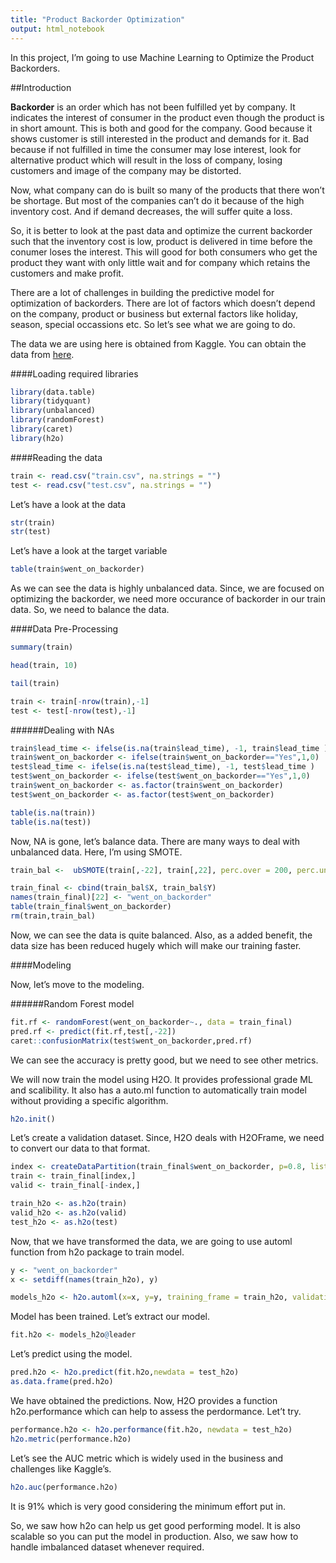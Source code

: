 ---
title: "Product Backorder Optimization"
output: html_notebook
---

In this project, I'm going to use Machine Learning to Optimize the Product Backorders.

##Introduction

<b>Backorder</b> is an order which has not been fulfilled yet by company. It indicates the interest of consumer in the product even though the product is in short amount. This is both and good for the company. Good because it shows customer is still interested in the product and demands for it. Bad because if not fulfilled in time the consumer may lose interest, look for alternative product which will result in the loss of company, losing customers and image of the company may be distorted.

Now, what company can do is built so many of the products that there won't be shortage. But most of the companies can't do it because of the high inventory cost. And if demand decreases, the will suffer quite a loss.

So, it is better to look at the past data and optimize the current backorder such that the inventory cost is low, product is delivered in time before the conumer loses the interest. This will good for both consumers who get the product they want with only little wait and for company which retains the customers and make profit.

There are a lot of challenges in building the predictive model for optimization of backorders. There are lot of factors which doesn't depend on the company, product or business but external factors like holiday, season, special occassions etc. So let's see what we are going to do.

The data we are using here is obtained from Kaggle. You can obtain the data from [here](https://www.kaggle.com/tiredgeek/predict-bo-trial/).

####Loading required libraries

```{r}
library(data.table)
library(tidyquant)
library(unbalanced)
library(randomForest)
library(caret)
library(h2o)
```

####Reading the data
```{r}
train <- read.csv("train.csv", na.strings = "")
test <- read.csv("test.csv", na.strings = "")
```

Let's have a look at the data

```{r}
str(train)
str(test)
```

Let's have a look at the target variable 

```{r}
table(train$went_on_backorder)
```
As we can see the data is highly unbalanced data. Since, we are focused on optimizing the backorder, we need more occurance of backorder in our train data. So, we need to balance the data.


####Data Pre-Processing
```{r}
summary(train)
```
```{r}
head(train, 10)
```

```{r}
tail(train)
```

```{r}
train <- train[-nrow(train),-1]
test <- test[-nrow(test),-1]
```

######Dealing with NAs
```{r}
train$lead_time <- ifelse(is.na(train$lead_time), -1, train$lead_time )
train$went_on_backorder <- ifelse(train$went_on_backorder=="Yes",1,0)
test$lead_time <- ifelse(is.na(test$lead_time), -1, test$lead_time )
test$went_on_backorder <- ifelse(test$went_on_backorder=="Yes",1,0)
train$went_on_backorder <- as.factor(train$went_on_backorder)
test$went_on_backorder <- as.factor(test$went_on_backorder)
```

```{r}
table(is.na(train))
table(is.na(test))
```

Now, NA is gone, let's balance data. There are many ways to deal with unbalanced data. Here, I'm using SMOTE.

```{r}
train_bal <-  ubSMOTE(train[,-22], train[,22], perc.over = 200, perc.under = 200, k=5)
```

```{r}
train_final <- cbind(train_bal$X, train_bal$Y)
names(train_final)[22] <- "went_on_backorder"
table(train_final$went_on_backorder)
rm(train,train_bal)
```

Now, we can see the data is quite balanced. Also, as a added benefit, the data size has been reduced hugely which will make our training faster.

####Modeling

Now, let's move to the modeling.

######Random Forest model

```{r}
fit.rf <- randomForest(went_on_backorder~., data = train_final)
pred.rf <- predict(fit.rf,test[,-22])
caret::confusionMatrix(test$went_on_backorder,pred.rf)
```

We can see the accuracy is pretty good, but we need to see other metrics.

We will now train the model using H2O. It provides professional grade ML and scalibility. It also has a auto.ml function to automatically train model without providing a specific algorithm.

```{r}
h2o.init()
```

Let's create a validation dataset. Since, H2O deals with H2OFrame, we need to convert our data to that format.

```{r}
index <- createDataPartition(train_final$went_on_backorder, p=0.8, list = FALSE)
train <- train_final[index,]
valid <- train_final[-index,]

train_h2o <- as.h2o(train)
valid_h2o <- as.h2o(valid)
test_h2o <- as.h2o(test)
```

Now, that we have transformed the data, we are going to use automl function from h2o package to train model.

```{r}
y <- "went_on_backorder"
x <- setdiff(names(train_h2o), y)

models_h2o <- h2o.automl(x=x, y=y, training_frame = train_h2o, validation_frame = valid_h2o, leaderboard_frame = test_h2o, max_runtime_secs = 60)
```

Model has been trained. Let's extract our model.

```{r}
fit.h2o <- models_h2o@leader
```

Let's predict using the model.

```{r}
pred.h2o <- h2o.predict(fit.h2o,newdata = test_h2o)
as.data.frame(pred.h2o)
```

We have obtained the predictions. Now, H2O provides a function h2o.performance which can help to assess the perdormance. Let't try.

```{r}
performance.h2o <- h2o.performance(fit.h2o, newdata = test_h2o)
h2o.metric(performance.h2o)
```

Let's see the AUC metric which is widely used in the business and challenges like Kaggle's.

```{r}
h2o.auc(performance.h2o)
```

It is 91% which is very good considering the minimum effort put in.

So, we saw how h2o can help us get good performing model. It is also scalable so you can put the model in production. Also, we saw how to handle imbalanced dataset whenever required.
